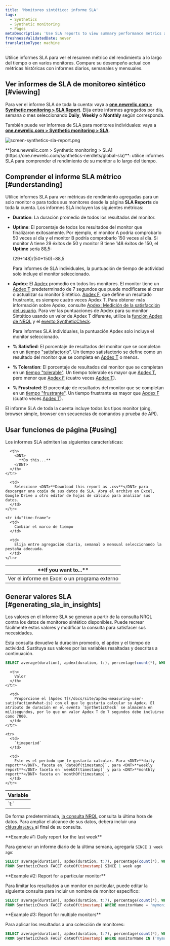 ```yaml
---
title: 'Monitoreo sintético: informe SLA'
tags:
  - Synthetics
  - Synthetic monitoring
  - Pages
metaDescription: 'Use SLA reports to view summary performance metrics across all your monitors, and to compare your current performance to historical metrics.'
freshnessValidatedDate: never
translationType: machine
---
```



Utilice informes SLA para ver el resumen métrico del rendimiento a lo largo del tiempo o en varios monitores. Compare su desempeño actual con métricas históricas con informes diarios, semanales y mensuales.

## Ver informes de SLA de monitoreo sintético [#viewing]

Para ver el informe SLA de toda la cuenta: vaya a <DNT>**[one.newrelic.com > Synthetic monitoring > SLA Report](https://one.newrelic.com/synthetics-nerdlets/global-sla)**</DNT>. Elija entre informes agregados por día, semana o mes seleccionando <DNT>**Daily**</DNT>, <DNT>**Weekly**</DNT> o <DNT>**Monthly**</DNT> según corresponda.

También puede ver informes de SLA para monitores individuales: vaya a <DNT>**[one.newrelic.com > Synthetic monitoring > SLA](https://one.newrelic.com/synthetics-nerdlets/global-sla)**</DNT>.

<img
  title="screen-synthetics-sla-report.png"
  alt="screen-synthetics-sla-report.png"
  src={syntheticSLAReport}
/>

<figcaption>
  <DNT>**[one.newrelic.com > Synthetic monitoring > SLA](https://one.newrelic.com/synthetics-nerdlets/global-sla)**</DNT>: utilice informes SLA para comprender el rendimiento de su monitor a lo largo del tiempo.
</figcaption>

## Comprender el informe SLA métrico [#understanding]

Utilice informes SLA para ver métricas de rendimiento agregadas para un solo monitor o para todos sus monitores desde la página <DNT>**SLA Reports**</DNT> de toda la cuenta. Los informes SLA incluyen las siguientes métricas:

* <DNT>**Duration**</DNT>: La duración promedio de todos los resultados del monitor.

* <DNT>**Uptime**</DNT>: El porcentaje de todos los resultados del monitor que finalizaron exitosamente. Por ejemplo, el monitor A podría comprobarlo 50 veces al día y el monitor B podría comprobarlo 150 veces al día. Si monitor A tiene 29 éxitos de 50 y monitor B tiene 148 éxitos de 150, el <DNT>**Uptime**</DNT> sería 88,5:

  (29+148)/(50+150)=88,5

  Para informes de SLA individuales, la puntuación de tiempo de actividad solo incluye el monitor seleccionado.

* <DNT>**Apdex**</DNT>: El [Apdex](/docs/apm/new-relic-apm/apdex/apdex-measuring-user-satisfaction) promedio en todos los monitores. El monitor tiene un [Apdex T](/docs/apm/new-relic-apm/getting-started/glossary#apdex_t) predeterminado de 7 segundos que puede modificarse al crear o actualizar su monitor Sintético. [Apdex F](/docs/apm/new-relic-apm/getting-started/glossary#apdex_f), que define un resultado frustrante, es siempre cuatro veces Apdex T. Para obtener más información sobre Apdex, consulte [Apdex: Medición de la satisfacción del usuario](/docs/apm/new-relic-apm/apdex/apdex-measuring-user-satisfaction). Para ver las puntuaciones de Apdex para su monitor Sintético usando un valor de Apdex T diferente, utilice la [función Apdex de NRQL](/docs/query-your-data/nrql-new-relic-query-language/get-started/nrql-syntax-clauses-functions/#func-apdex) y el [evento SyntheticCheck](/attribute-dictionary/?event=SyntheticCheck).

  Para informes SLA individuales, la puntuación Apdex solo incluye el monitor seleccionado.

* <DNT>**% Satisfied**</DNT>: El porcentaje de resultados del monitor que se completan en un [tiempo "satisfactorio"](/docs/apm/new-relic-apm/apdex/apdex-measuring-user-satisfaction#bullet-satisfied). Un tiempo satisfactorio se define como un resultado del monitor que se completa en [Apdex T](/docs/apm/new-relic-apm/getting-started/glossary#apdex_t) o menos.

* <DNT>**% Toleration**</DNT>: El porcentaje de resultados del monitor que se completan en un [tiempo "tolerable"](/docs/apm/new-relic-apm/apdex/apdex-measuring-user-satisfaction#bullet-tolerating). Un tiempo tolerable es mayor que [Apdex T](/docs/apm/new-relic-apm/getting-started/glossary#apdex_t), pero menor que [Apdex F](/docs/apm/new-relic-apm/getting-started/glossary#apdex_f) (cuatro veces [Apdex T](/docs/apm/new-relic-apm/getting-started/glossary#apdex_t)).

* <DNT>**% Frustrated**</DNT>: El porcentaje de resultados del monitor que se completan en un [tiempo "frustrante"](/docs/apm/new-relic-apm/apdex/apdex-measuring-user-satisfaction#bullet-tolerating). Un tiempo frustrante es mayor que [Apdex F](/docs/apm/new-relic-apm/getting-started/glossary#apdex_f) (cuatro veces [Apdex T](/docs/apm/new-relic-apm/getting-started/glossary#apdex_t)).

El informe SLA de toda la cuenta incluye todos los tipos monitor (ping, browser simple, browser con secuencias de comandos y prueba de API).

## Usar funciones de página [#using]

Los informes SLA admiten las siguientes características:

<table>
  <thead>
    <tr>
      <th width={200}>
        <DNT>
          **If you want to...**
        </DNT>
      </th>

      <th>
        <DNT>
          **Do this...**
        </DNT>
      </th>
    </tr>
  </thead>

  <tbody>
    <tr id="download-report">
      <td>
        Ver el informe en Excel o un programa externo
      </td>

      <td>
        Seleccione <DNT>**Download this report as .csv**</DNT> para descargar una copia de sus datos de SLA. Abra el archivo en Excel, Google Drive u otro editor de hojas de cálculo para analizar sus datos.
      </td>
    </tr>

    <tr id="time-frame">
      <td>
        Cambiar el marco de tiempo
      </td>

      <td>
        Elija entre agregación diaria, semanal o mensual seleccionando la pestaña adecuada.
      </td>
    </tr>
  </tbody>
</table>

## Generar valores SLA [#generating_sla_in_insights]

Los valores en el informe SLA se generan a partir de la consulta NRQL contra los datos de monitoreo sintético disponibles. Puede recrear fácilmente estos valores y modificar la consulta para satisfacer sus necesidades.

Esta consulta devuelve la duración promedio, el apdex y el tiempo de actividad. Sustituya sus valores por las variables resaltadas y descritas a continuación.

```sql
SELECT average(duration), apdex(duration, t:), percentage(count(*), WHERE result='SUCCESS') FROM SyntheticCheck FACET timeperiod
```

<table>
  <thead>
    <tr>
      <th width={200}>
        Variable
      </th>

      <th>
        Valor
      </th>
    </tr>
  </thead>

  <tbody>
    <tr>
      <td>
        `t:`
      </td>

      <td>
        Proporcione el [Apdex T](/docs/site/apdex-measuring-user-satisfaction#what-is) con el que le gustaría calcular su Apdex. El atributo de duración en el evento `SyntheticCheck` se almacena en milisegundos, por lo que un valor Apdex T de 7 segundos debe incluirse como 7000.
      </td>
    </tr>

    <tr>
      <td>
        `timeperiod`
      </td>

      <td>
        Este es el período que le gustaría calcular. Para <DNT>**daily report**</DNT>, faceta en `dateOf(timestamp)`, para <DNT>**weekly report**</DNT> faceta en `weekOf(timestamp)` y para <DNT>**monthly report**</DNT> faceta en `monthOf(timestamp)`.
      </td>
    </tr>
  </tbody>
</table>

De forma predeterminada, [la consulta NRQL](/docs/query-your-data/nrql-new-relic-query-language/get-started/introduction-nrql-new-relics-query-language) consulta la última hora de datos. Para ampliar el alcance de sus datos, deberá incluir una [cláusula`SINCE` ](/docs/insights/new-relic-insights/using-new-relic-query-language/nrql-reference#sel-since)al final de su consulta.

<DNT>
  **Example #1: Daily report for the last week**
</DNT>

Para generar un informe diario de la última semana, agregaría `SINCE 1 week ago`:

```sql
SELECT average(duration), apdex(duration, t:7), percentage(count(*), WHERE result='SUCCESS') 
FROM SyntheticCheck FACET dateOf(timestamp) SINCE 1 week ago
```

<DNT>
  **Example #2: Report for a particular monitor**
</DNT>

Para limitar los resultados a un monitor en particular, puede editar la siguiente consulta para incluir un nombre de monitor específico:

```sql
SELECT average(duration), apdex(duration, t:7), percentage(count(*), WHERE result='SUCCESS') 
FROM SyntheticCheck FACET dateOf(timestamp) WHERE monitorName = 'mymonitor1'
```

<DNT>
  **Example #3: Report for multiple monitors**
</DNT>

Para aplicar los resultados a una colección de monitores:

```sql
SELECT average(duration), apdex(duration, t:7), percentage(count(*), WHERE result='SUCCESS') 
FROM SyntheticCheck FACET dateOf(timestamp) WHERE monitorName IN ('mymonitor1', 'mymonitor2', 'mymonitor3')
```